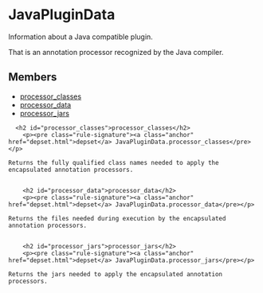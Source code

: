 <html devsite>
<head>
  <meta name="project_path" value="/_project.yaml">
  <meta name="book_path" value="/versions/6.5.0/_book.yaml">
</head>
<body>

<h1 class="page-title" id="modules.JavaPluginData">JavaPluginData</h1>

<!-- {% raw %} -->

Information about a Java compatible plugin.<p>That is an annotation processor recognized by the Java compiler.

<h2>Members</h2>
<ul>
    <li>
    <a href="#processor_classes">processor_classes</a>
  </li>
      <li>
    <a href="#processor_data">processor_data</a>
  </li>
      <li>
    <a href="#processor_jars">processor_jars</a>
  </li>
  </ul>

      <h2 id="processor_classes">processor_classes</h2>
        <p><pre class="rule-signature"><a class="anchor" href="depset.html">depset</a> JavaPluginData.processor_classes</pre></p>

    Returns the fully qualified class names needed to apply the encapsulated annotation processors.


        <h2 id="processor_data">processor_data</h2>
        <p><pre class="rule-signature"><a class="anchor" href="depset.html">depset</a> JavaPluginData.processor_data</pre></p>

    Returns the files needed during execution by the encapsulated annotation processors.


        <h2 id="processor_jars">processor_jars</h2>
        <p><pre class="rule-signature"><a class="anchor" href="depset.html">depset</a> JavaPluginData.processor_jars</pre></p>

    Returns the jars needed to apply the encapsulated annotation processors.



</body>
</html>

<!-- {% endraw %} -->
